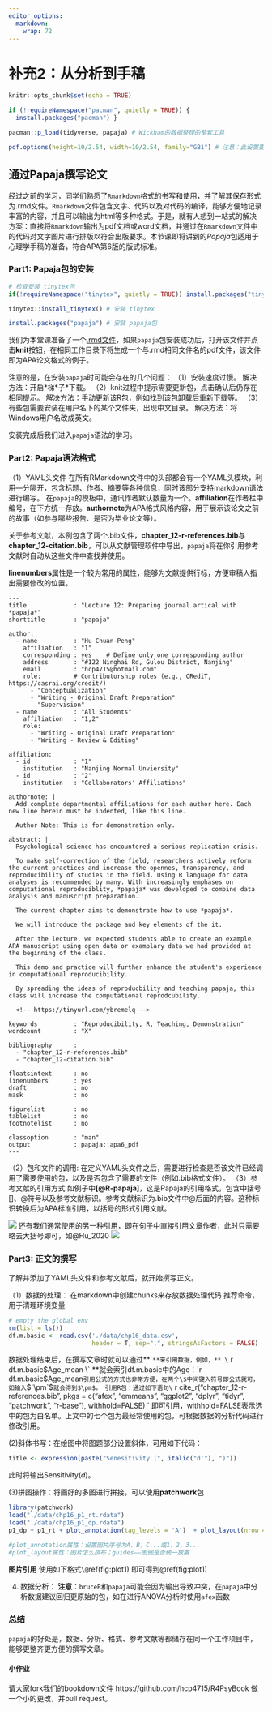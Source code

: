 ```yaml
---
editor_options: 
  markdown: 
    wrap: 72 
---
```


# 补充2：从分析到手稿

```r
knitr::opts_chunk$set(echo = TRUE)

if (!requireNamespace("pacman", quietly = TRUE)) {
  install.packages("pacman") }

pacman::p_load(tidyverse, papaja) # Wickham的数据整理的整套工具

pdf.options(height=10/2.54, width=10/2.54, family="GB1") # 注意：此设置要放在最后
```

## **通过Papaja撰写论文**

经过之前的学习，同学们熟悉了`Rmarkdown`格式的书写和使用，并了解其保存形式为.rmd文件。`Rmarkdown`文件包含文字、代码以及对代码的编译，能够方便地记录丰富的内容，并且可以输出为html等多种格式。于是，就有人想到一站式的解决方案：直接将`Rmarkdown`输出为pdf文档或word文档，并通过在`Rmarkdown`文件中的代码对文字图片进行排版以符合出版要求。本节课即将讲到的*Papaja*包适用于心理学手稿的准备，符合APA第6版的版式标准。

### **Part1: Papaja包的安装**

```r
# 检查安装 tinytex包
if(!requireNamespace("tinytex", quietly = TRUE)) install.packages("tinytex")

tinytex::install_tinytex() # 安装 tinytex

install.packages("papaja") # 安装 papaja包
```

我们为本堂课准备了一个[.rmd文件](https://github.com/hcp4715/R4Psy/blob/main/chapter_12.Rmd)，如果`papaja`包安装成功后，打开该文件并点击**knit**按钮，在相同工作目录下将生成一个与.rmd相同文件名的pdf文件，该文件即为APA论文格式的例子。

注意的是，在安装`papaja`时可能会存在的几个问题：
（1）安装速度过慢。
解决方法：开启\*梯\*子\*下载。
（2）knit过程中提示需要更新包，点击确认后仍存在相同提示。
解决方法：手动更新该R包，例如找到该包卸载后重新下载等。
（3）有些包需要安装在用户名下的某个文件夹，出现中文目录。
解决方法：将Windows用户名改成英文。

安装完成后我们进入`papaja`语法的学习。

### **Part2: Papaja语法格式**
（1）YAML头文件
在所有RMarkdown文件中的头部都会有一个YAML头模块，利用---分隔开，包含标题、作者、摘要等各种信息，同时该部分支持markdown语法进行编写。
在`papaja`的模板中，通讯作者默认数量为一个。**affiliation**在作者栏中编号，在下方统一存放。**authornote**为APA格式风格内容，用于展示该论文之前的故事（如参与哪些报告、是否为毕业论文等）。

关于参考文献，本例包含了两个.bib文件，**chapter_12-r-references.bib**与**chapter_12-citation.bib**，可以从文献管理软件中导出，`papaja`将在你引用参考文献时自动从这些文件中查找并使用。

**linenumbers**属性是一个较为常用的属性，能够为文献提供行标，方便审稿人指出需要修改的位置。

```
---
title             : "Lecture 12: Preparing journal artical with *papaja*"
shorttitle        : "papaja"

author: 
  - name          : "Hu Chuan-Peng"
    affiliation   : "1"
    corresponding : yes    # Define only one corresponding author
    address       : "#122 Ninghai Rd, Gulou District, Nanjing"
    email         : "hcp4715@hotmail.com"
    role:         # Contributorship roles (e.g., CRediT, https://casrai.org/credit/)
      - "Conceptualization"
      - "Writing - Original Draft Preparation"
      - "Supervision"
  - name          : "All Students"
    affiliation   : "1,2"
    role:
      - "Writing - Original Draft Preparation"
      - "Writing - Review & Editing"

affiliation:
  - id            : "1"
    institution   : "Nanjing Normal Unviersity"
  - id            : "2"
    institution   : "Collaborators' Affiliations"

authornote: |
  Add complete departmental affiliations for each author here. Each new line herein must be indented, like this line.

  Author Note: This is for demonstration only.

abstract: |
  Psychological science has encountered a serious replication crisis. 
  
  To make self-correction of the field, researchers actively reform the current practices and increase the opennes, transparency, and reproducibility of studies in the field. Using R language for data analyses is recommended by many. With increasingly emphases on computational reproduciblity, *papaja* was developed to combine data analysis and manuscript preparation.
  
  The current chapter aims to demonstrate how to use *papaja*. 
  
  We will introduce the package and key elements of the it.
  
  After the lecture, we expected students able to create an example APA manuscript using open data or examplary data we had provided at the beginning of the class.
  
  This demo and practice will further enhance the student's experience in computational reproducibility.
  
  By spreading the ideas of reproducbility and teaching papaja, this class will increase the computational reprodcubility.
  
  <!-- https://tinyurl.com/ybremelq -->
  
keywords          : "Reproducibility, R, Teaching, Demonstration"
wordcount         : "X"

bibliography      : 
  - "chapter_12-r-references.bib"
  - "chapter_12-citation.bib"

floatsintext      : no
linenumbers       : yes
draft             : no
mask              : no

figurelist        : no
tablelist         : no
footnotelist      : no

classoption       : "man"
output            : papaja::apa6_pdf
---

```

（2）包和文件的调用:
在定义YAML头文件之后，需要进行检查是否该文件已经调用了需要使用的包，以及是否包含了需要的文件（例如.bib格式文件）。
（3）参考文献的引用方式
如例子中**[@R-papaja]**，这是Papaja的引用格式，包含中括号[]、@符号以及参考文献标识。参考文献标识为.bib文件中@后面的内容。这种标识转换后为APA标准引用，以括号的形式引用文献。

![](./pic/chp16/bib1.png)
还有我们通常使用的另一种引用，即在句子中直接引用文章作者，此时只需要略去大括号即可，如@Hu_2020
![](./pic/chp16/bib2.png)

### **Part3: 正文的撰写**
了解并添加了YAML头文件和参考文献后，就开始撰写正文。

（1）数据的处理：
在markdown中创建chunks来存放数据处理代码
推荐命令，用于清理环境变量
```r
# empty the global env
rm(list = ls())
df.m.basic <- read.csv('./data/chp16_data.csv',
                       header = T, sep=",", stringsAsFactors = FALSE)
```
数据处理结束后，在撰写文章时就可以通过**``**来引用数据，例如，** \` r df.m.basic$Age_mean \` **就会索引df.m.basic中的Age：`r df.m.basic$Age_mean`
引用公式的方式也非常方便，在两个\$中间键入符号即公式就可，如输入`$`\pm`$`就会得到$\pm$。
引用R包：通过如下语句\` r cite_r("chapter_12-r-references.bib", pkgs = c("afex", "emmeans", "ggplot2", "dplyr", "tidyr", "patchwork", "r-base"), withhold=FALSE) \`  即可引用，withhold=FALSE表示选中的包为白名单。上文中的七个包为最经常使用的包，可根据数据的分析代码进行修改引用。

(2)斜体书写：在绘图中将图题部分设置斜体，可用如下代码：
```r
title <- expression(paste("Senesitivity (", italic("d'"), ")"))

```
此时将输出Sensitivity(*d*)。

(3)拼图操作：将画好的多图进行拼接，可以使用**patchwork**包

```r

library(patchwork)
load("./data/chp16_p1_rt.rdata")
load("./data/chp16_p1_dp.rdata")
p1_dp + p1_rt + plot_annotation(tag_levels = 'A')  + plot_layout(nrow = 1, byrow = TRUE, guides = 'collect')

#plot_annotation属性：设置图片序号为A，B，C...或1，2，3...
#plot_layout属性：图片怎么排布；guides——图例是否统一放置

```
**图片引用** 使用如下格式`\@`ref(fig:plot1) 即可得到\@ref(fig:plot1) 

(4) 数据分析：
**注意**：`bruceR`和`papaja`可能会因为输出导致冲突，在`papaja`中分析数据建议回归更原始的包，如在进行ANOVA分析时使用`afex`函数

### 总结
`papaja`的好处是，数据、分析、格式、参考文献等都储存在同一个工作项目中，能够更整齐更方便的撰写文章。

#### 小作业
请大家fork我们的bookdown文件 https://github.com/hcp4715/R4PsyBook 做一个小的更改，并pull request。





